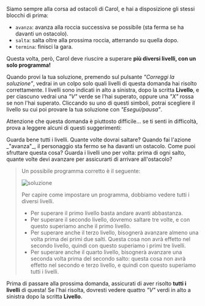 
Siamo sempre alla corsa ad ostacoli di Carol, e hai a disposizione gli stessi blocchi di prima:

- `avanza`: avanza alla roccia successiva se possibile (sta ferma se ha davanti un ostacolo).
- `salta`: salta oltre alla prossima roccia, atterrando su quella dopo.
- `termina`: finisci la gara.

Questa volta, però, Carol deve riuscire a superare **più diversi livelli, con un solo programma!**

Quando provi la tua soluzione, premendo sul pulsante _"Correggi la soluzione"_, vedrai in un colpo solo quali livelli di questa domanda hai risolto correttamente.
I livelli sono indicati in alto a sinistra, dopo la scritta **Livello**, e per ciascuno vedrai una _"V"_ verde se l'hai superato, oppure una _"X"_ rossa se non l'hai superato.
Cliccando su uno di questi simboli, potrai scegliere il livello su cui poi provare la tua soluzione con _"Esegui/pausa"_.

Attenzione che questa domanda è piuttosto difficile... se ti senti in difficoltà, prova a leggere alcuni di questi suggerimenti:

<Hint label="suggerimento 1">
  Guarda bene tutti i livelli. Quante volte dovrai saltare?
</Hint>

<Hint label="suggerimento 2">
  Quando fai l'azione _"avanza"_, il personaggio sta fermo se ha davanti un ostacolo. Come puoi sfruttare questa cosa?
</Hint>

<Hint label="suggerimento 3">
  Guarda i livelli uno per volta: prima di ogni salto, quante volte devi avanzare per assicurarti di arrivare all'ostacolo?
</Hint>

<Blockly
  toolbox={toolbox}
  customBlocks={customBlocks}
  initialBlocks={initialBlocks}
  testcases={testcases}
  visualizer={Visualizer}
/>

> Un possibile programma corretto è il seguente:
>
> ![soluzione](sol.png)
>
> Per capire come impostare un programma, dobbiamo vedere tutti i diversi livelli.
> - Per superare il primo livello basta andare avanti abbastanza.
> - Per superare il secondo livello, dovremo saltare tre volte, e con questo superiamo anche il primo livello.
> - Per superare anche il terzo livello, bisognerà avanzare almeno una volta prima dei primi due salti. Questa cosa non avrà effetto nel secondo livello, quindi con questo superiamo i primi tre livelli.
> - Per superare anche il quarto livello, bisognerà avanzare una seconda volta prima del secondo salto: questa cosa non avrà effetto nel secondo e terzo livello, e quindi con questo superiamo tutti i livelli.

Prima di passare alla prossima domanda, assicurati di aver risolto **tutti i livelli** di questa! Se l'hai risolta, dovresti vedere quattro _"V"_ verdi in alto a sinistra dopo la scritta **Livello**.
